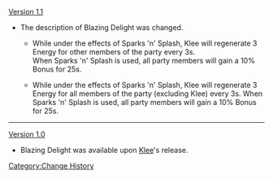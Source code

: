 [[Version 1.1]]
*The description of Blazing Delight was changed.
**{{Color|Old description:}} While under the effects of Sparks 'n' Splash, Klee will regenerate 3 Energy for <span class="bg-highlight">other</span> members of the party every 3s.<br />When Sparks 'n' Splash is used, all party members will gain a 10% {{Color|Pyro DMG}} Bonus for 25s.
**{{Color|New description:}} While under the effects of Sparks 'n' Splash, Klee will regenerate 3 Energy for <span class="bg-highlight">all</span> members of the party <span class="bg-highlight">(excluding Klee)</span> every 3s. When Sparks 'n' Splash is used, all party members will gain a 10% {{Color|Pyro DMG}} Bonus for 25s.
----
[[Version 1.0]]
*Blazing Delight was available upon [[Klee]]'s release.
<noinclude>[[Category:Change History]]</noinclude>